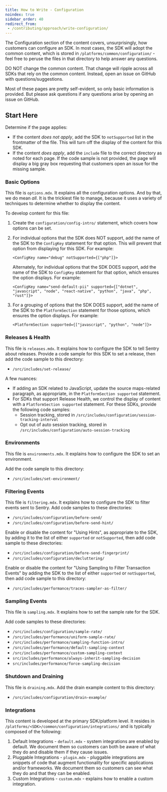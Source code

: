 ```yaml
---
title: How to Write - Configuration
noindex: true
sidebar_order: 40
redirect_from:
 - /contributing/approach/write-configuration/
---
```


The Configuration section of the content covers, unsurprisingly, how customers can configure an SDK. In most cases, the SDK will adopt the common content, which is stored in `/platforms/common/configuration/` - feel free to peruse the files in that directory to help answer any questions.

<Alert >

DO NOT change the common content. That change will ripple across all SDKs that rely on the common content. Instead, open an issue on  GitHub with questions/suggestions.

</Alert >

Most of these pages are pretty self-evident, so only basic information is provided. But please ask questions if any questions arise by opening an issue on GitHub.

## Start Here

Determine if the page applies:

- If the content *does not apply*, add the SDK to `notSupported` list in the frontmatter of the file. This will turn off the display of the content for this SDK.
- If the content *does apply*, add the `include` file to the correct directory as noted for each page. If the code sample is not provided, the page will display a big gray box requesting that customers open an issue for the missing sample.

### Basic Options

This file is `options.mdx`. It explains all the configuration options. And by that, we do mean *all*. It is the trickiest file to manage, because it uses a variety of techniques to determine whether to display the content.

To develop content for this file:

1. Create the `configuration/config-intro/` statement, which covers how options can be set.
2. For individual options that the SDK does NOT support, add the name of the SDK to the `ConfigKey` statement for that option. This will prevent that option from displaying for this SDK. For example:

    `<ConfigKey name="debug" notSupported={["php"]}>`

    Alternately, for individual options that the SDK DOES support, add the name of the SDK to `ConfigKey` statement for that option, which ensures the option displays. For example:

    `<ConfigKey name="send-default-pii" supported={["dotnet", "javascript", "node", "react-native", "python", "java", "php", "rust"]}>`

3. For a grouping of options that the SDK DOES support, add the name of the SDK to the `PlatformSection` statement for those options, which ensures the option displays. For example:

    `<PlatformSection supported={["javascript", "python", "node"]}>`

### Releases & Health

This file is `releases.mdx`. It explains how to configure the SDK to tell Sentry about releases. Provide a code sample for this SDK to set a release, then add the code sample to this directory:

- `/src/includes/set-release/`

A few nuances:

- If adding an SDK related to JavaScript, update the source maps-related paragraph, as appropriate, in the `PlatformSection supported` statement.
- For SDKs that support Release Health, we control the display of content with a `PlatformSection supported` statement. For these SDKs, provide the following code samples:
    - Session tracking, stored in `/src/includes/configuration/session-tracking-interval`
    - Opt out of auto session tracking, stored in `/src/includes/configuration/auto-session-tracking`

### Environments

This file is `environments.mdx`. It explains how to configure the SDK to set an environment.

Add the code sample to this directory:

- `/src/includes/set-environment/`

### Filtering Events

This file is `filtering.mdx`. It explains how to configure the SDK to filter events sent to Sentry. Add code samples to these directories:

- `/src/includes/configuration/before-send/`
- `/src/includes/configuration/before-send-hint/`

Enable or disable the content for "Using Hints", as appropriate to the SDK, by adding it to the list of either `supported` or `notSupported`, then add code sample to these directories:

- `/src/includes/configuration/before-send-fingerprint/`
- `/src/includes/configuration/decluttering/`

Enable or disable the content for "Using Sampling to Filter Transaction Events" by adding the SDK to the list of either `supported` or `notSupported`, then add code sample to this directory:

- `/src/includes/performance/traces-sampler-as-filter/`

### Sampling Events

This file is `sampling.mdx`. It explains how to set the sample rate for the SDK.

Add code samples to these directories:

- `/src/includes/configuration/sample-rate/`
- `/src/includes/performance/uniform-sample-rate/`
- `/src/includes/performance/sampling-function-intro/`
- `/src/includes/performance/default-sampling-context`
- `/src/includes/performance/custom-sampling-context`
- `src/includes/performance/always-inherit-sampling-decision`
- `src/includes/performance/force-sampling-decision`

### Shutdown and Draining

This file is `draining.mdx`. Add the drain example content to this directory:

- `/src/includes/configuration/drain-example/`

### Integrations

This content is developed at the primary SDK/platform level. It resides in `/platforms/<SDK>/common/configuration/integrations/` and is typically composed of the following:

1. Default Integrations - `default.mdx` - system integrations are enabled by default. We document them so customers can both be aware of what they do and disable them if they cause issues.
2. Pluggable Integrations - `plugin.mdx` - pluggable integrations are snippets of code that augment functionality for specific applications and/or frameworks. We document them so customers can see what they do and that they can be enabled.
3. Custom Integrations - `custom.mdx` - explains how to enable a custom integration.
